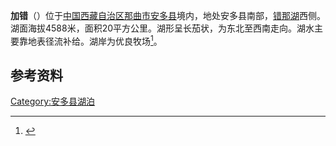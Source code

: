 {{ViewTibetanScript}}
{{Infobox_lake
 |湖泊名稱 =加错
 |湖泊照片 = 
 |湖泊照片標題 = 
 |測深圖 =
 |測深圖標題 =
 |湖泊所在地 = [[中国|中国]][[西藏|西藏]]
 |座標 = {{coord |31|59|N|91|22|E|display=inline,title|scale:500000_type:waterbody_region:CN}}
 |湖泊類別 = [[咸水湖|咸水湖]]
 |流入 =[[昌木钦玛|昌木钦玛]]、[[尺阿嘎戈|尺阿嘎戈]]等
 |流出 = 
 |集水區面積 =604平方公里
 |集水區國家 =
 |湖泊長度 =8.7公里
 |湖泊闊度 = 最大3.2公里<br />平均2.3公里
 |湖泊面積 =20平方公里
 |平均深度 = 
 |最深深度 = 
 |水體體積 = 
 |湖水停留時間 =
 |湖岸線長度 =
 |海拔高度 = 4588米
 |湖中島嶼 =
 |湖邊城鎮 =
}}
{{Location map
 |China Tibet
 |mark=<!--dot-->Blue pog.svg
 |lat_deg=31|lat_min=59|lat_sec =
 |lon_deg=91|lon_min=22|lon_sec =
 |caption=加错在[[西藏|西藏]]的位置。
 |position=right
 |width=350
 |float=right
}}
'''加错'''（{{bo|z=མཚོ་སྐྱ|w=mtsho skya|t=Tso Kya}}）位于[[中国|中国]][[西藏自治区|西藏自治区]][[那曲市|那曲市]][[安多县|安多县]]境内，地处安多县南部，[[错那湖|错那湖]]西侧。湖面海拔4588米，面积20平方公里。湖形呈长茄状，为东北至西南走向。湖水主要靠地表径流补给。湖岸为优良牧场<ref>{{cite book zh |author=王苏民 窦鸿身 |title=中国湖泊志 |format=M |edition=1 |location=北京 |publisher=科学出版社 |date=1998|pages=456|id= ISBN 7-03-006706-1}}</ref>。
==参考资料==
{{reflist}}

[[Category:安多县湖泊|Category:安多县湖泊]]